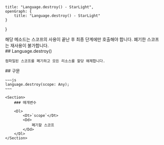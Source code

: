     title: "Language.destroy() - StarLight",
    openGraph: {
        title: "Language.destroy() - StarLight"
    }
}

<Section>
    <Noti type="warning">
        해당 메소드는 스코프의 사용이 끝난 후 최종 단계에만 호출해야 합니다. 폐기한 스코프는 재사용이 불가합니다.
    </Noti>
</Section>
<Section>
    ## Language.destroy()

    컴파일된 스코프를 폐기하고 모든 리소스를 할당 해제합니다.
</Section>
<Section>
    ## 구문

    ~~~js
    language.destroy(scope: Any);
    ~~~

    <Section>
        ### 매개변수

        <Dl>
            <Dt>`scope`</Dt>
            <Dd>
                폐기할 스코프
            </Dd>
        </Dl>
    </Section>
</Section>